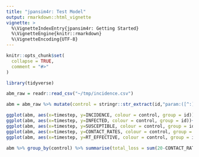 ```yaml
---
title: "jpansim4r: Test Model"
output: rmarkdown::html_vignette
vignette: >
  %\VignetteIndexEntry{jpansim4r: Getting Started}
  %\VignetteEngine{knitr::rmarkdown}
  %\VignetteEncoding{UTF-8}
---
```


```r
knitr::opts_chunk$set(
  collapse = TRUE,
  comment = "#>"
)
```

```r
library(tidyverse)

abm_raw = readr::read_csv("~/tmp/incidence.csv")

abm = abm_raw %>% mutate(control = stringr::str_extract(id,"param:([^:]*)",1))

ggplot(abm, aes(x=timestep, y=INCIDENCE, colour = control, group = id))+geom_line()+scale_y_continuous(trans="log1p")
ggplot(abm, aes(x=timestep, y=INFECTED, colour = control, group = id))+geom_line()#+scale_y_continuous(trans="log1p")
ggplot(abm, aes(x=timestep, y=SUSCEPTIBLE, colour = control, group = id))+geom_line()
ggplot(abm, aes(x=timestep, y=CONTACT_RATES, colour = control, group = id))+geom_line()
ggplot(abm, aes(x=timestep, y=RT_EFFECTIVE, colour = control, group = id))+geom_line()

```



```r

abm %>% group_by(control) %>% summarise(total_loss = sum(20-CONTACT_RATES))


```